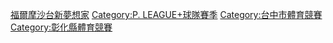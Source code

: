[[Category:福爾摩沙台新夢想家|]]
[[Category:P._LEAGUE+球隊賽季|Category:P. LEAGUE+球隊賽季]]
[[Category:台中市體育競賽|Category:台中市體育競賽]]
[[Category:彰化縣體育競賽|Category:彰化縣體育競賽]]